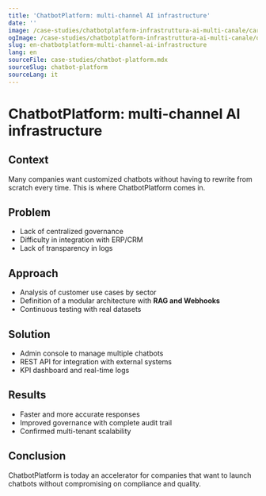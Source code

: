 ```yaml
---
title: 'ChatbotPlatform: multi-channel AI infrastructure'
date: ''
image: /case-studies/chatbotplatform-infrastruttura-ai-multi-canale/card.webp
ogImage: /case-studies/chatbotplatform-infrastruttura-ai-multi-canale/og.webp
slug: en-chatbotplatform-multi-channel-ai-infrastructure
lang: en
sourceFile: case-studies/chatbot-platform.mdx
sourceSlug: chatbot-platform
sourceLang: it
---
```


# ChatbotPlatform: multi-channel AI infrastructure

## Context
Many companies want customized chatbots without having to rewrite from scratch every time. This is where ChatbotPlatform comes in.

## Problem
- Lack of centralized governance  
- Difficulty in integration with ERP/CRM  
- Lack of transparency in logs

## Approach
- Analysis of customer use cases by sector  
- Definition of a modular architecture with **RAG and Webhooks**  
- Continuous testing with real datasets

## Solution
- Admin console to manage multiple chatbots  
- REST API for integration with external systems  
- KPI dashboard and real-time logs

## Results
- Faster and more accurate responses  
- Improved governance with complete audit trail  
- Confirmed multi-tenant scalability

## Conclusion
ChatbotPlatform is today an accelerator for companies that want to launch chatbots without compromising on compliance and quality.